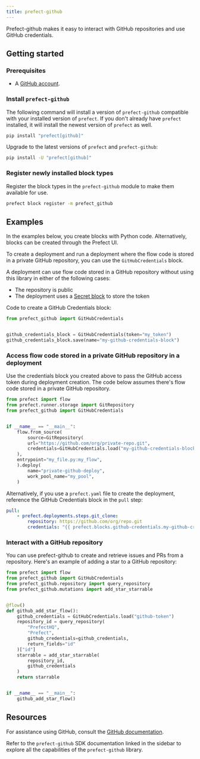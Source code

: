 ```yaml
---
title: prefect-github
---
```


Prefect-github makes it easy to interact with GitHub repositories and use GitHub credentials.

## Getting started

### Prerequisites

- A [GitHub account](https://github.com/).

### Install `prefect-github`

The following command will install a version of `prefect-github` compatible with your installed version of `prefect`. 
If you don't already have `prefect` installed, it will install the newest version of `prefect` as well.

```bash
pip install "prefect[github]"
```

Upgrade to the latest versions of `prefect` and `prefect-github`:

```bash
pip install -U "prefect[github]"
```

### Register newly installed block types

Register the block types in the `prefect-github` module to make them available for use.

```bash
prefect block register -m prefect_github
```

## Examples

In the examples below, you create blocks with Python code.
Alternatively, blocks can be created through the Prefect UI.

To create a deployment and run a deployment where the flow code is stored in a private GitHub repository, you can use the `GitHubCredentials` block.

A deployment can use flow code stored in a GitHub repository without using this library in either of the following cases:

- The repository is public
- The deployment uses a [Secret block](https://docs.prefect.io/latest/develop/blocks/) to store the token

Code to create a GitHub Credentials block:

```python
from prefect_github import GitHubCredentials


github_credentials_block = GitHubCredentials(token="my_token")
github_credentials_block.save(name="my-github-credentials-block")
```

### Access flow code stored in a private GitHub repository in a deployment

Use the credentials block you created above to pass the GitHub access token during deployment creation. The code below assumes there's flow code stored in a private GitHub repository.

```python
from prefect import flow
from prefect.runner.storage import GitRepository
from prefect_github import GitHubCredentials


if __name__ == "__main__":
    flow.from_source(
        source=GitRepository(
        url="https://github.com/org/private-repo.git",
        credentials=GitHubCredentials.load("my-github-credentials-block")
    ),
    entrypoint="my_file.py:my_flow",
    ).deploy(
        name="private-github-deploy",
        work_pool_name="my_pool",
    )
```

Alternatively, if you use a `prefect.yaml` file to create the deployment, reference the GitHub Credentials block in the `pull` step:

```yaml
pull:
    - prefect.deployments.steps.git_clone:
        repository: https://github.com/org/repo.git
        credentials: "{{ prefect.blocks.github-credentials.my-github-credentials-block }}"
```

### Interact with a GitHub repository

You can use prefect-github to create and retrieve issues and PRs from a repository.
Here's an example of adding a star to a GitHub repository:

```python
from prefect import flow
from prefect_github import GitHubCredentials
from prefect_github.repository import query_repository
from prefect_github.mutations import add_star_starrable


@flow()
def github_add_star_flow():
    github_credentials = GitHubCredentials.load("github-token")
    repository_id = query_repository(
        "PrefectHQ",
        "Prefect",
        github_credentials=github_credentials,
        return_fields="id"
    )["id"]
    starrable = add_star_starrable(
        repository_id,
        github_credentials
    )
    return starrable


if __name__ == "__main__":
    github_add_star_flow()
```

## Resources

For assistance using GitHub, consult the [GitHub documentation](https://docs.github.com).

Refer to the `prefect-github` SDK documentation linked in the sidebar to explore all the capabilities of the `prefect-github` library.
